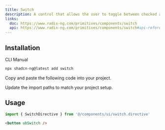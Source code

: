 ```yaml
---
title: Switch
description: A control that allows the user to toggle between checked and not checked.
links:
  doc: https://www.radix-ng.com/primitives/components/switch
  api: https://www.radix-ng.com/primitives/components/switch#api-reference
---
```


<ComponentPreview name="switch-demo" />

## Installation

<Tabs>

<TabsList>

<TabsTrigger value="cli">CLI</TabsTrigger>
<TabsTrigger value="manual">Manual</TabsTrigger>

</TabsList>

<TabsContent value="cli">

```bash frame="code"
npx shadcn-ng@latest add switch
```

</TabsContent>

<TabsContent value="manual">

<Steps>

<Step>Copy and paste the following code into your project.</Step>

<ComponentSource name="switch" />

<Step>Update the import paths to match your project setup.</Step>

</Steps>

</TabsContent>

</Tabs>

## Usage

```ts
import { SwitchDirective } from '@/components/ui/switch.directive'
```

```html
<button ubSwitch />
```
